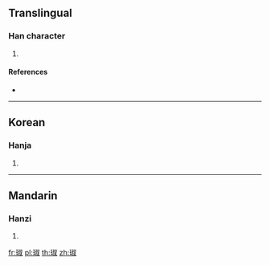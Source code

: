 ==Translingual==

===Han character===
{{Han char|rn=96|rad=玉|as=08|sn=12|four=17140|canj=MGYFE}}

# {{defn|Han|sort=玉08}}

====References====
* {{Han ref|kx=0734.180|dkj=21057|dj=1146.200|hdz=21121.040|uh=7421|ud=29729|bh=DAA2|bd=55970}}

----

==Korean==

===Hanja===
{{ko-hanja|hangeul=수|eumhun=|rv=su|mr=su|y=swu}}

# {{defn|lang=ko|sort=玉08}}

----

==Mandarin==

===Hanzi===
{{cmn-hanzi|pin=[[chù]] ([[chu4]])|wg=ch'u<sup>4</sup>}}

# {{defn|lang=cmn|sort=玉08}}

[[fr:琡]]
[[pl:琡]]
[[th:琡]]
[[zh:琡]]